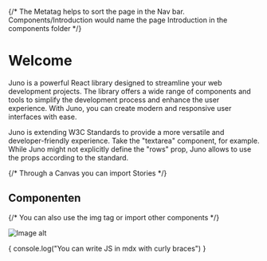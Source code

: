 
{/* The Metatag helps to sort the page in the Nav bar. Components/Introduction would name the page Introduction in the components folder */}

<Meta title="HowTo: mdx" />

# Welcome

Juno is a powerful React library designed to streamline your web development projects. The library offers a wide range of components and tools to simplify the development process and enhance the user experience. With Juno, you can create modern and responsive user interfaces with ease.

Juno is extending W3C Standards to provide a more versatile and developer-friendly experience. Take the "textarea" component, for example. While Juno might not explicitly define the "rows" prop, Juno allows to use the props according to the standard.

{/* Through a Canvas you can import Stories */}

<Canvas of={Textarea.WithLabel} />

## Componenten

{/* You can also use the img tag or import other components */}

<img src={imageUrl} alt="Image alt" />

<ColorPalette theme="theme-dark" />

<ColorPalette theme="theme-light" />

{
console.log("You can write JS in mdx with curly braces")
}
